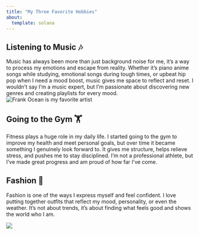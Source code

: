```yaml
---
title: "My Three Favorite Hobbies"
about: 
  template: solana
---
```


## Listening to Music 🎶

Music has always been more than just background noise for me, it’s a way to process my emotions and escape from reality. Whether it's piano anime songs while studying, emotional songs during tough times, or upbeat hip pop when I need a mood boost, music gives me space to reflect and reset. I wouldn't say I'm a music expert, but I'm passionate about discovering new genres and creating playlists for every mood.
![Frank Ocean is my favorite artist](music.jpg)

## Going to the Gym 🏋

Fitness plays a huge role in my daily life. I started going to the gym to improve my health and meet personal goals, but over time it became something I genuinely look forward to. It gives me structure, helps relieve stress, and pushes me to stay disciplined. I'm not a professional athlete, but I’ve made great progress and am proud of how far I've come.


## Fashion 👖

Fashion is one of the ways I express myself and feel confident. I love putting together outfits that reflect my mood, personality, or even the weather. It’s not about trends, it’s about finding what feels good and shows the world who I am.

![](fashion.jpg)